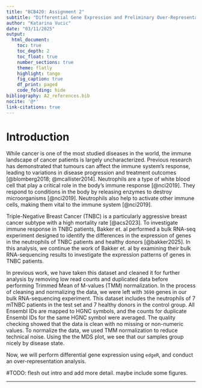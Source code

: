 ```yaml
---
title: "BCB420: Assignment 2"
subtitle: "Differential Gene Expression and Preliminary Over-Representation Analysis of Neutrophils Affected by Triple-Negative Breast Cancer (TNBC)"
author: "Katarina Vucic"
date: "03/11/2025"
output: 
  html_document:
    toc: true
    toc_depth: 2
    toc_float: true
    number_sections: true
    theme: flatly
    highlight: tango
    fig_caption: true
    df_print: paged 
    code_folding: hide
bibliography: A2_references.bib
nocite: '@*'
link-citations: true
---
```


# Introduction

While cancer is one of the most studied diseases in the world, the immune landscape of cancer patients is largely uncharacterized. Previous research has demonstrated that tumours can affect the immune system's response, leading to variations in disease progression and treatment outcomes [@blomberg2018; @mcallister2014]. Neutrophils are a type of white blood cell that play a critical role in the body's immune response [@nci2019]. They respond to conditions in the body by releasing enzymes to destroy microorganisms [@nci2019]. Neutrophils also help to activate other immune cells, making them vital to the immune system [@nci2019]. 

Triple-Negative Breast Cancer (TNBC) is a particularly aggressive breast cancer subtype with a high mortality rate [@acs2023]. To investigate immune response in TNBC patients, Bakker et. al performed a bulk RNA-seq experiment designed to identify the differences in the expression of genes in the neutrophils of TNBC patients and healthy donors [@bakker2025]. In this analysis, we continue the work of Bakker et. al by examining their bulk RNA-sequencing results to investigate the expression patterns of genes in TNBC patients.

In previous work, we have taken this dataset and cleaned it for further analysis by removing low read counts and duplicated data before performing Trimmed Mean of M-values (TMM) normalization. In the process of cleaning and normalizing the data, we were left with `3690` genes in our bulk RNA-sequencing experiment. This dataset includes the neutrophils of 7 mTNBC patients in the test set and 7 healthy donors in the control group. All Ensembl IDs are mapped to HGNC symbols, and the counts for duplicate Ensembl IDs for the same HGNC symbol were averaged. The quality checking showed that the data is clean with no missing or non-numeric values. To normalize the data, we used TMM normalization to reduce technical noise. Using the the MDS plot, we see that our samples group nicely by disease state.

Now, we will perform differential gene expression using `edgeR`, and conduct an over-representation analysis. 

#TODO: flesh out intro and add more detail. maybe include some figures.

---
